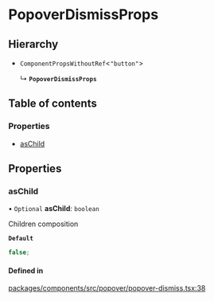 # PopoverDismissProps

## Hierarchy

- `ComponentPropsWithoutRef`\<`"button"`\>

  ↳ **`PopoverDismissProps`**

## Table of contents

### Properties

- [asChild](props.md#aschild)

## Properties

### asChild

• `Optional` **asChild**: `boolean`

Children composition

**`Default`**

```ts
false;
```

#### Defined in

[packages/components/src/popover/popover-dismiss.tsx:38](https://github.com/vtex/shoreline/blob/9cdfd7505/packages/components/src/popover/popover-dismiss.tsx#L38)

